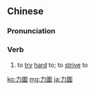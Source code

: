 {{also|力图}}
==Chinese==
{{zh-forms|s=力图}}

===Pronunciation===
{{zh-pron
|m=lìtú
|c=lik6 tou4
|mn=le̍k-tô͘
|cat=v
}}

===Verb===
{{zh-verb}}

# to [[try]] [[hard]] to; to [[strive]] to

{{zh-cat|Advanced}}

[[ko:力圖]]
[[mg:力圖]]
[[ja:力圖]]